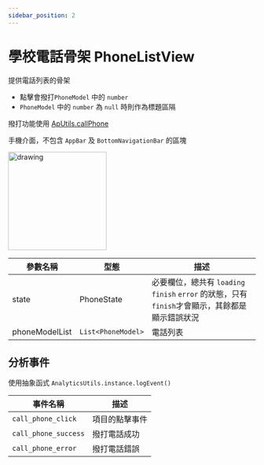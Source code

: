 ```yaml
---
sidebar_position: 2
---
```


# 學校電話骨架 PhoneListView

提供電話列表的骨架
  - 點擊會撥打`PhoneModel` 中的 `number`
  - `PhoneModel` 中的 `number` 為 `null` 時則作為標題區隔

撥打功能使用 [ApUtils.callPhone](../api-utils/utils#callphone)

手機介面，不包含 `AppBar` 及 `BottomNavigationBar` 的區塊

<img src="../../img/scaffolds/phone/mobile.png" alt="drawing" width="200"/>


| 參數名稱                         | 型態                             | 描述                             |
| ------------------------------- | ------------------------------- | ------------------------------- |
| state | PhoneState | 必要欄位，總共有 `loading` `finish` `error` 的狀態，只有`finish`才會顯示，其餘都是顯示錯誤狀況 |
| phoneModelList | `List<PhoneModel>` | 電話列表 |

## 分析事件

使用抽象函式 `AnalyticsUtils.instance.logEvent()`

| 事件名稱                         | 描述                             |
| ------------------------------- | ------------------------------- |
| `call_phone_click` | 項目的點擊事件 |
| `call_phone_success` | 撥打電話成功 |
| `call_phone_error` | 撥打電話錯誤 |